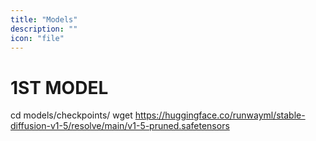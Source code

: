 ```yaml
---
title: "Models"
description: ""
icon: "file"
---
```



# 1ST MODEL
cd models/checkpoints/
wget https://huggingface.co/runwayml/stable-diffusion-v1-5/resolve/main/v1-5-pruned.safetensors



